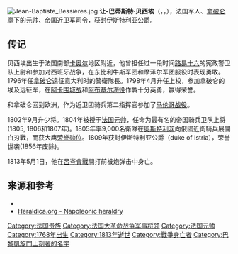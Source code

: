 {{Infobox military person
| honorific_prefix = [[帝國元帥|帝國元帥]]
| name          = 让-巴蒂斯特·贝西埃
| honorific_suffix = 伊斯特利亚公爵
| image         = Reisener - Portrait du maréchal Jean-Baptiste Bessières, duc d'Istries (1768-1813).jpg
| caption       = 贝西埃的肖像，由{{le|亨利-弗朗索瓦·里耶澤|Henri-François Riesener}}繪製
| birth_date          = {{Birth date|1768|08|06|df=y}}
| death_date          = {{Death date and age|1813|05|01|1768|08|06|df=y}}
| placeofburial_label =
| birth_place  = {{flagicon|Kingdom of France}} [[法蘭西王國|法蘭西王國]][[普賴薩克|普賴薩克]]
| death_place  = [[薩克森王國|薩克森王國]][[魏森費爾斯|魏森費爾斯]]
| placeofburial =
| nickname      =
| allegiance    = {{flag|Kingdom of France}}<br>{{flag|French First Republic}}<br>{{flag|First French Empire}}
| branch        = [[法國陸軍|法國陸軍]]
| serviceyears  = 1792–1813年
| rank          = [[帝國元帥|帝國元帥]]
| unit          = 
| commands      = 
| battles       = [[法國大革命戰爭|法國大革命戰爭]]<br>[[拿破崙戰爭|拿破崙戰爭]]
| awards        = [[法國榮譽軍團勳章|法國榮譽軍團勳章]]大十字級<br>{{le|鐵王冠騎士團|Order of the Iron Crown}}指揮官<br>{{le|符騰堡王冠勳章|Order of the Crown (Württemberg)|符騰堡王冠大十字勳章}}<br>{{le|聖亨利軍事勳章|Military Order of St. Henry|聖亨利大十字軍事勳章}}<br>{{le|葡萄牙大十字功績勳章|Order of Christ (Portugal)|葡萄牙大十字功績勳章}}{{sfn|Paris|1869|p=51}}<br>{{le|利奧波德勳章（奧地利）|Order of Leopold (Austria)|利奧波德皇帝大十字勳章}}{{sfn|Ambert|1884|p=11}}
| relations     = {{le|貝特朗·貝西埃|Bertrand Bessières}} (兄弟)<br>{{le|朱利安·貝西埃|Julien Bessières}} (表親)
| laterwork     = 
| signature     = Signatur Jean-Baptiste Bessières.PNG
}}
[[File:Jean-Baptiste_Bessières.jpg|thumb]]
'''让-巴蒂斯特·贝西埃'''（{{lang-fr|Jean-Baptiste Bessières}}，{{IPA-fr|ʒɑ̃ batist bɛsjɛʁ}}，{{bd|1768年|8月6日|1813年|5月1日|catIdx=B贝}}），法国军人、[[拿破仑|拿破仑]]麾下的[[法国元帅|元帅]]、帝国近卫军司令，获封伊斯特利亚公爵。

== 传记 ==
贝西埃出生于法国南部[[卡奥尔|卡奥尔]]地区附近，他曾担任过一段时间[[路易十六|路易十六]]的宪政警卫队上尉和参加对西班牙战争，在东比利牛斯军团和摩泽尔军团服役时表现勇敢。1796年任[[拿破仑|拿破仑]]遠征意大利时的警衛隊長。1798年4月升任上校，参加拿破仑的埃及远征军，在[[阿卡围城战_(1291年)|阿卡围城战]]和[[尼羅河河口海戰|阿布基尔海役]]作戰十分英勇，赢得荣誉。

和拿破仑回到欧洲，作为近卫团骑兵第二指挥官参加了[[马伦哥战役|马伦哥战役]]。

1802年9月升少将。1804年被授于[[法国元帅|法国元帅]]，任命为最有名的帝国骑兵卫队上将 (1805, 1806和1807年)。1805年率9,000名衛隊在[[奧斯特利茨|奧斯特利茨]]向俄國近衛騎兵展開白刃戰，而获大鹰[[荣誉勋位|荣誉勋位]]。1809年获封伊斯特利亚公爵（duke of Istria），荣誉世袭(1856年废除)。

1813年5月1日，他在[[呂岑會戰_(1813年)|呂岑會戰]]開打前被炮弹击中身亡。

== 来源和参考 ==
* {{1911}} 
* [http://www.heraldica.org/topics/france/napoleon.htm#duches Heraldica.org - Napoleonic heraldry]{{Wayback|url=http://www.heraldica.org/topics/france/napoleon.htm#duches |date=20061205063311 }}

{{法蘭西第一帝國元帥}}
{{法國大革命}}
{{Napoleonic Wars}}
{{Authority control}}

{{DEFAULTSORT:Bessières, Jean Baptiste}}
[[Category:法国贵族|Category:法国贵族]]
[[Category:法国大革命战争军事将领|Category:法国大革命战争军事将领]]
[[Category:法国元帅|Category:法国元帅]]
[[Category:1768年出生|Category:1768年出生]]
[[Category:1813年逝世|Category:1813年逝世]]
[[Category:戰爭身亡者|Category:戰爭身亡者]]
[[Category:巴黎凱旋門上刻著的名字|Category:巴黎凱旋門上刻著的名字]]